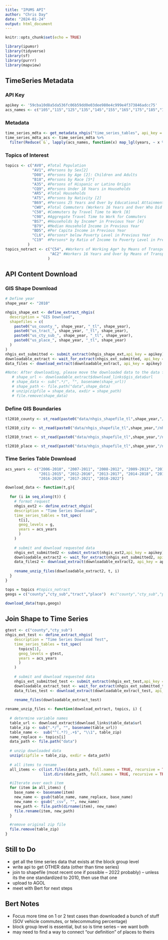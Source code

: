 ```yaml
---
title: "IPUMS API"
author: "Chris Day"
date: "2024-01-24"
output: html_document
---
```


```r
knitr::opts_chunk$set(echo = TRUE)
```

```r
library(ipumsr)
library(tidyverse)
library(sf)
library(purrr)
library(mapview)
```

## TimeSeries Metadata

### API Key
```r
apikey <- '59cba10d8a5da536fc06b59dd0e03dee980e4c999e4f373846adcc75'
acs_names <- c("105","115","125","135","145","155","165","175","185","195","205","215","225")
```

### Metadata
```r
time_series_mdta <- get_metadata_nhgis("time_series_tables", api_key = apikey)
time_series_mdta_acs <- time_series_mdta %>%
  filter(Reduce(`&`, lapply(acs_names, function(x) map_lgl(years, ~ x %in% .x$name))))
```

### Topics of Interest
```r
topics <- c("AV0", #Total Population
            "AV1", #Persons by Sex[2]
            "D08", #Persons by Age [2]: Children and Adults
            "B18", #Persons by Race [5*]
            "A35", #Persons of Hispanic or Latino Origin
            "CQ9", #Persons Under 18 Years in Households
            "AR5", #Total Households
            "AT5", #Persons by Nativity [2]
            "B69", #Persons 25 Years and Over by Educational Attainment [3]
            "CW0", #Total Commuters (Workers 16 Years and Over Who Did Not Work from Home)
            "C50", #Commuters by Travel Time to Work [8]
            "C98", #Aggregate Travel Time to Work for Commuters
            "BS7", #Households by Income* in Previous Year [4]
            "B79", #Median Household Income in Previous Year
            "BD5", #Per Capita Income in Previous Year
            "CL6", #Persons* below Poverty Level in Previous Year
            "C19"  #Persons* by Ratio of Income to Poverty Level in Previous Year [2]
          )
topics_notract <- c("C54", #Workers of Working Age* by Means of Transportation to Work [9]
                    "AC2" #Workers 16 Years and Over by Means of Transportation to Work [18]}
                   )
```

## API Content Download

### GIS Shape Download
```r
# Define year
shape_year <- "2010"

nhgis_shape_ext <- define_extract_nhgis(
  description = "GIS Download",
  shapefiles = c(
    paste0("us_county_", shape_year, "_tl", shape_year),
    paste0("us_tract_", shape_year, "_tl", shape_year),
    paste0("us_cty_sub_", shape_year, "_tl", shape_year),
    paste0("us_place_", shape_year, "_tl", shape_year)
  )
)
nhgis_ext_submitted <- submit_extract(nhgis_shape_ext,api_key = apikey)
downloadable_extract <- wait_for_extract(nhgis_ext_submitted, api_key = apikey)
data_files <- download_extract(downloadable_extract, api_key = apikey)
```

```r
#Note: After downloading, please move the downloaded data to the data folder, unzip its contents, and rename to exclude data request number -- example code for something to help speed up process
   # shape_url <- downloadable_extract$download_links$gis_data$url
   # shape_data <- sub(".*/", "", basename(shape_url))
   # shape_path <- file.path("data",shape_data)
   # unzip(zipfile = shape_data, exdir = shape_path)
   # file.remove(shape_data)
```

### Define GIS Boundaries
```r
tl2010_county <- st_read(paste0("data/nhgis_shapefile_tl",shape_year,"/nhgis_shapefile_tl",shape_year,"_us_county_",shape_year,"/US_county_",shape_year,".shp")) #%>% select(GISJOIN)

tl2010_city <- st_read(paste0("data/nhgis_shapefile_tl",shape_year,"/nhgis_shapefile_tl",shape_year,"_us_cty_sub_",shape_year,"/US_cty_sub_",shape_year,".shp")) #%>% select(GISJOIN)

tl2010_tract <- st_read(paste0("data/nhgis_shapefile_tl",shape_year,"/nhgis_shapefile_tl",shape_year,"_us_tract_",shape_year,"/US_tract_",shape_year,".shp")) #%>% select(GISJOIN)

tl2010_place <- st_read(paste0("data/nhgis_shapefile_tl",shape_year,"/nhgis_shapefile_tl",shape_year,"_us_place_",shape_year,"/US_place_",shape_year,".shp")) #%>% select(GISJOIN)
```


### Time Series Table Download
```r
acs_years <- c("2006-2010", "2007-2011", "2008-2012", "2009-2013", "2010-2014", 
               "2011-2015", "2012-2016", "2013-2017", "2014-2018", "2015-2019", 
               "2016-2020", "2017-2021", "2018-2022")
```

```r
download_data <- function(t,g){
  
  for (i in seq_along(t)) {
    # format request
    nhgis_ext2 <- define_extract_nhgis(
    description = "Time Series Download",
    time_series_tables = tst_spec(
      t[i], 
      geog_levels = g,
      years = acs_years
      )
    )
  
    # submit and download requested data
    nhgis_ext_submitted2 <- submit_extract(nhgis_ext2,api_key = apikey)
    downloadable_extract2 <- wait_for_extract(nhgis_ext_submitted2, api_key = apikey)
    data_files2 <- download_extract(downloadable_extract2, api_key = apikey)
  
    rename_unzip_files(downloadable_extract2, t, i)
  }
}
```

```r
tops = topics #topics_notract
geogs = c("county","cty_sub","tract","place")  #c("county","cty_sub","place")

download_data(tops,geogs)
```

## Join Shape to Time Series



```r
gtest <- c("county","cty_sub")
nhgis_ext_test <- define_extract_nhgis(
    description = "Time Series Download Test",
    time_series_tables = tst_spec(
      topics[1], 
      geog_levels = gtest,
      years = acs_years
      )
    )
  
    # submit and download requested data
    nhgis_ext_submitted_test <- submit_extract(nhgis_ext_test,api_key = apikey)
    downloadable_extract_test <- wait_for_extract(nhgis_ext_submitted_test, api_key = apikey)
    data_files_test <- download_extract(downloadable_extract_test, api_key = apikey)
  
    rename_files(downloadable_extract_test)
```

```r
rename_unzip_files <- function(download_extract, topics, i) {
  
  # determine variable names
  table_url <- download_extract$download_links$table_data$url
  table_zip <- sub(".*/", "", basename(table_url))
  table_name <-  sub("^(.*?)_.+$", "\\1", table_zip)
  name_replace <- topics[i]
  data_path <- file.path("data")
  
  # unzip downloaded data
  unzip(zipfile = table_zip, exdir = data_path)
  
  # all items to rename
  all_items <- c(list.files(data_path, full.names = TRUE, recursive = TRUE),
                 list.dirs(data_path, full.names = TRUE, recursive = TRUE))

  #iIterate over each item
  for (item in all_items) {
    base_name <- basename(item)
    new_name <- gsub(table_name, name_replace, base_name)
    new_name <- gsub("_csv", "", new_name)
    new_path <- file.path(dirname(item), new_name)
    file.rename(item, new_path)
  }

  #remove original zip file
  file.remove(table_zip)
}
```



## Still to Do
- get all the time series data that exists at the block group level
- write api to get OTHER data (other than time series)
- join to shapefile (most recent one if possible -- 2022 probably) -- unless its the one standardized to 2010, then use that one
- upload to AGOL
- meet with Bert for next steps



## Bert Notes
- Focus more time on 1 or 2 test cases than downloaded a bunch of stuff (SOV vehicle commutes, or telecommuting percentage)
- block group level is essential, but so is time series -- we want both
- may need to find a way to connect "our definition" of places to theirs




